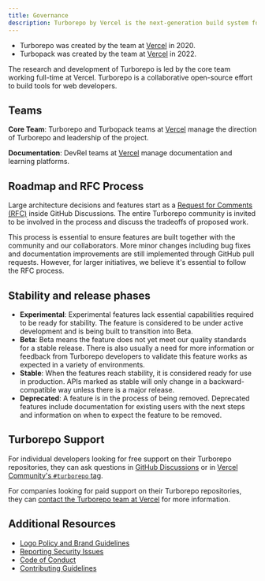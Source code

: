 ```yaml
---
title: Governance
description: Turborepo by Vercel is the next-generation build system for the web.
---
```


- Turborepo was created by the team at [Vercel](https://vercel.com) in 2020.
- Turbopack was created by the team at [Vercel](https://vercel.com) in 2022.

The research and development of Turborepo is led by the core team working full-time at Vercel. Turborepo is a collaborative open-source effort to build tools for web developers.

## Teams

**Core Team**: Turborepo and Turbopack teams at [Vercel](https://vercel.com) manage the direction of Turborepo and leadership of the project.

**Documentation**: DevRel teams at [Vercel](https://vercel.com) manage documentation and learning platforms.

## Roadmap and RFC Process

Large architecture decisions and features start as a [Request for Comments (RFC)](https://github.com/vercel/turborepo/discussions/categories/rfc) inside GitHub Discussions. The entire Turborepo community is invited to be involved in the process and discuss the tradeoffs of proposed work.

This process is essential to ensure features are built together with the community and our collaborators. More minor changes including bug fixes and documentation improvements are still implemented through GitHub pull requests. However, for larger initiatives, we believe it's essential to follow the RFC process.

## Stability and release phases

- **Experimental**: Experimental features lack essential capabilities required to be ready for stability. The feature is considered to be under active development and is being built to transition into Beta.
- **Beta**: Beta means the feature does not yet meet our quality standards for a stable release. There is also usually a need for more information or feedback from Turborepo developers to validate this feature works as expected in a variety of environments.
- **Stable**: When the features reach stability, it is considered ready for use in production. APIs marked as stable will only change in a backward-compatible way unless there is a major release.
- **Deprecated**: A feature is in the process of being removed. Deprecated features include documentation for existing users with the next steps and information on when to expect the feature to be removed.

## Turborepo Support

For individual developers looking for free support on their Turborepo repositories, they can ask questions in [GitHub Discussions](https://github.com/vercel/turbo/discussions) or in [Vercel Community's `#turborepo` tag](https://vercel.community/tag/turborepo).

For companies looking for paid support on their Turborepo repositories, they can [contact the Turborepo team at Vercel](https://vercel.com/contact) for more information.

## Additional Resources

- [Logo Policy and Brand Guidelines](https://vercel.com/design/brands#turbo)
- [Reporting Security Issues](https://github.com/vercel/turbo/blob/main/SECURITY.md)
- [Code of Conduct](https://github.com/vercel/turbo/blob/main/CODE_OF_CONDUCT.md)
- [Contributing Guidelines](https://github.com/vercel/turbo/blob/main/CONTRIBUTING.md)
